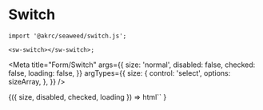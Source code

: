 
# Switch

```tsx
import '@akrc/seaweed/switch.js';

<sw-switch></sw-switch>;
```

<Meta
    title="Form/Switch"
    args={{
        size: 'normal',
        disabled: false,
        checked: false,
        loading: false,
    }}
    argTypes={{
        size: {
            control: 'select',
            options: sizeArray,
        },
    }}
/>

<Canvas>
    <Story name="Page">
        {({ size, disabled, checked, loading }) =>
            html`<sw-switch
                size=${size}
                ?checked=${checked}
                ?disabled=${disabled}
                ?loading=${loading}
            ></sw-switch>`
        }
    </Story>
</Canvas>
